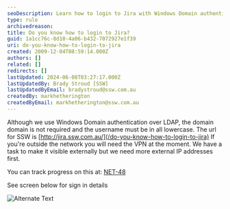 ```yaml
---
seoDescription: Learn how to login to Jira with Windows Domain authentication over LDAP, requiring a username in all lowercase without domain
type: rule
archivedreason:
title: Do you know how to login to Jira?
guid: 1a1cc76c-8d10-4a06-b432-7072927e1f39
uri: do-you-know-how-to-login-to-jira
created: 2009-12-04T08:59:14.000Z
authors: []
related: []
redirects: []
lastUpdated: 2024-06-08T03:27:17.000Z
lastUpdatedBy: Brady Stroud [SSW]
lastUpdatedByEmail: bradystroud@ssw.com.au
createdBy: markhetherington
createdByEmail: markhetherington@ssw.com.au
---
```


Although we use Windows Domain authentication over LDAP, the domain domain is not required and the username must be in all lowercase. The url for SSW is [http://jira.ssw.com.au/](/do-you-know-how-to-login-to-jira)
If you're outside the network you will need the VPN at the moment. We have a task to make it visible externally but we need more external IP addresses first.

You can track progress on this at: [NET-48](/do-you-know-how-to-login-to-jira)

See screen below for sign in details

![Alternate Text](/uploads/rules/do-you-know-how-to-login-to-jira/SignIn.png)
